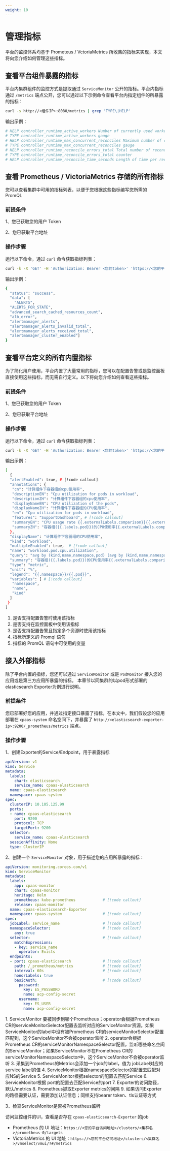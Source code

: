 ```yaml
---
weight: 10
---
```


# 管理指标

平台的监控体系均基于 Prometeus / VctoriaMetrics 所收集的指标来实现，本文将向您介绍如何管理这些指标。

## 查看平台组件暴露的指标

平台内集群组件的监控方式是提取通过 `ServiceMonitor` 公开的指标。平台内指标通过 `/metrics` 端点公开，您可以通过以下示例命令查看平台内指定组件的所暴露的指标：  

```bash
curl -s http://<组件IP>:8080/metrics | grep 'TYPE\|HELP'
```

输出示例：

```bash
# HELP controller_runtime_active_workers Number of currently used workers per controller
# TYPE controller_runtime_active_workers gauge
# HELP controller_runtime_max_concurrent_reconciles Maximum number of concurrent reconciles per controller
# TYPE controller_runtime_max_concurrent_reconciles gauge
# HELP controller_runtime_reconcile_errors_total Total number of reconciliation errors per controller
# TYPE controller_runtime_reconcile_errors_total counter
# HELP controller_runtime_reconcile_time_seconds Length of time per reconciliation per controller
```

## 查看 Prometheus / VictoriaMetrics 存储的所有指标

您可以查看集群中可用的指标列表，以便于您根据这些指标编写您所需的 PromQL

### 前提条件

1、您已获取您的用户 Token

2、您已获取平台地址

### 操作步骤

<Steps>

运行以下命令，通过 `curl` 命令获取指标列表：

```bash
curl -k -X 'GET' -H 'Authorization: Bearer <您的token>' 'https://<您的平台访问地址>/v2/metrics/<您的集群名>/prometheus/label/__name__/values'
``` 

输出示例：

```bash
{
  "status": "success",
  "data": [
    "ALERTS",
  "ALERTS_FOR_STATE",
  "advanced_search_cached_resources_count",
  "alb_error",
  "alertmanager_alerts",
  "alertmanager_alerts_invalid_total",
  "alertmanager_alerts_received_total",
  "alertmanager_cluster_enabled"]
}
```
</Steps>

## 查看平台定义的所有内置指标

为了简化用户使用，平台内置了大量常用的指标，您可以在配置告警或是监控面板直接使用这些指标，而无需自行定义。以下将向您介绍如何查看这些指标。

### 前提条件

1、您已获取您的用户 Token

2、您已获取平台地址

### 操作步骤

<Steps>

运行以下命令，通过 `curl` 命令获取指标列表：

```bash
curl -k -X 'GET' -H 'Authorization: Bearer <您的token>' 'https://<您的平台访问地址>/v2/metrics/<您的集群名>/indicators'
```  
输出示例：

```bash
[
  {
  "alertEnabled": true, # [!code callout]
  "annotations": {
   "cn": "计算组件下容器组的cpu使用率",
   "descriptionEN": "Cpu utilization for pods in workload",
   "descriptionZH": "计算组件下容器组的cpu使用率",
   "displayNameEN": "CPU utilization of the pods",
   "displayNameZH": "计算组件下容器组的CPU使用率",
   "en": "Cpu utilization for pods in workload",
   "features": "SupportDashboard", # [!code callout]
   "summaryEN": "CPU usage rate {{.externalLabels.comparison}}{{.externalLabels.threshold}} of Pod ({{.labels.pod}})",
   "summaryZH": "容器组({{.labels.pod}})的CPU使用率{{.externalLabels.comparison}}{{.externalLabels.threshold}}"
  },
  "displayName": "计算组件下容器组的CPU使用率",
  "kind": "workload",
  "multipleEnabled": true,  # [!code callout] 
  "name": "workload.pod.cpu.utilization",
  "query": "avg by (kind,name,namespace,pod) (avg by (kind,name,namespace,pod,container)(cpaas_advanced_container_cpu_usage_seconds_total_irate5m{kind=~\"{{.kind}}\",name=~\"{{.name}}\",namespace=~\"{{.namespace}}\",container!=\"\",container!=\"POD\"}) / avg by (kind,name,namespace,pod,container)(cpaas_advanced_kube_pod_container_resource_limits{kind=~\"{{.kind}}\",name=~\"{{.name}}\",namespace=~\"{{.namespace}}\",resource=\"cpu\"}))", # [!code callout]
  "summary": "容器组({{.labels.pod}})的CPU使用率{{.externalLabels.comparison}}{{.externalLabels.threshold}}",
  "type": "metric",
  "unit": "%",
  "legend": "{{.namespace}}/{{.pod}}",
  "variables": [ # [!code callout] 
   "namespace",
   "name",
   "kind"
  ]
 }
]

```
<Callouts>

1. 是否支持配置告警时使用该指标
2. 是否支持在监控面板中使用该指标
3. 是否支持配置告警且指定多个资源时使用该指标
4. 指标所定义的 Promql 语句 
5. 指标的 PromQL 语句中可使用的变量 

</Callouts>

</Steps>

## 接入外部指标

除了平台内置的指标，您还可以通过 `ServiceMonitor` 或是 `PodMonitor` 接入您的应用或是第三方应用所暴露的指标。 本章节以同集群的以pod形式部署的elasticsearch Exporter为例进行说明。

###  前提条件

您已部署好您的应用，并通过指定接口暴露了指标，在本文中，我们假设您的应用部署在 `cpaas-system` 命名空间下，并暴露了 `http://<elasticsearch-exporter-ip>:9200/_prometheus/metrics` 端点。

### 操作步骤

<Steps>

1、创建Exporter的Service/Endpoint，用于暴露指标

```yaml
apiVersion: v1
kind: Service
metadata:
  labels:
    chart: elasticsearch
    service_name: cpaas-elasticsearch
  name: cpaas-elasticsearch
  namespace: cpaas-system
spec:
  clusterIP: 10.105.125.99
  ports:
  - name: cpaas-elasticsearch
    port: 9200
    protocol: TCP
    targetPort: 9200
  selector:
    service_name: cpaas-elasticsearch
  sessionAffinity: None
  type: ClusterIP
```

2、创建一个 `ServiceMonitor` 对象，用于描述您的应用所暴露的指标：

```yaml
apiVersion: monitoring.coreos.com/v1
kind: ServiceMonitor
metadata:
  labels:
    app: cpaas-monitor
    chart: cpaas-monitor
    heritage: Helm
    prometheus: kube-prometheus            # [!code callout]
    release: cpaas-monitor
  name: cpaas-elasticsearch-Exporter
  namespace: cpaas-system                  # [!code callout]
spec:
  jobLabel: service_name                   # [!code callout]
  namespaceSelector:                       # [!code callout]
    any: true
  selector:                                # [!code callout]
    matchExpressions:
    - key: service_name
      operator: Exists
  endpoints:
  - port: cpaas-elasticsearch              # [!code callout] 
    path: /_prometheus/metrics             # [!code callout] 
    interval: 60s                          # [!code callout] 
    honorLabels: true
    basicAuth:                             # [!code callout] 
      password:
        key: ES_PASSWORD
        name: acp-config-secret
      username:
        key: ES_USER
        name: acp-config-secret
```
<Callouts>
1. ServiceMonitor 要被同步到哪个Prometheus；operator会根据Prometheus CR的serviceMonitorSelector配置去监听对应的ServiceMonitor资源。如果ServiceMonitor的label中没有被Prometheus CR的serviceMonitorSelector配置匹配到，这个ServiceMonitor不会被operator监听
2. operator会根据Prometheus CR的serviceMonitorNamespaceSelector配置，监听哪些命名空间的ServiceMonitor；如果ServiceMonitor不在Prometheus CR的serviceMonitorNamespaceSelector中，这个ServiceMonitor不会被operator监听
3. 采集到Prometheus的Metrics会添加一个job的label，值为 jobLabel对应的service label的值
4. ServiceMonitor根据namespaceSelector的配置去匹配对应NS的Service
5. ServiceMonitor根据selector的配置去匹配Service
6. ServiceMonitor根据 port的配置去匹配Service的port
7. Exporter的访问路径，默认/metrics
8. Prometheus抓取Exporter metrics的间隔
9. 如果访问Exporter的路径需要认证，需要添加认证信息；同样支持bearer token、tls认证等方式
</Callouts>

3、检查ServiceMonitor是否被Prometheus监听 

访问监控组件的UI，查看是否存在 `cpaas-elasticsearch-Exporter` 的job 
- Prometheus 的 UI 地址：`https://<您的平台访问地址>/clusters/<集群名>/prometheus-0/targets`
- VictoriaMetrics 的 UI 地址：`https://<您的平台访问地址>/clusters/<集群名>/vmselect/vmui/?#/metrics`  

</Steps>
